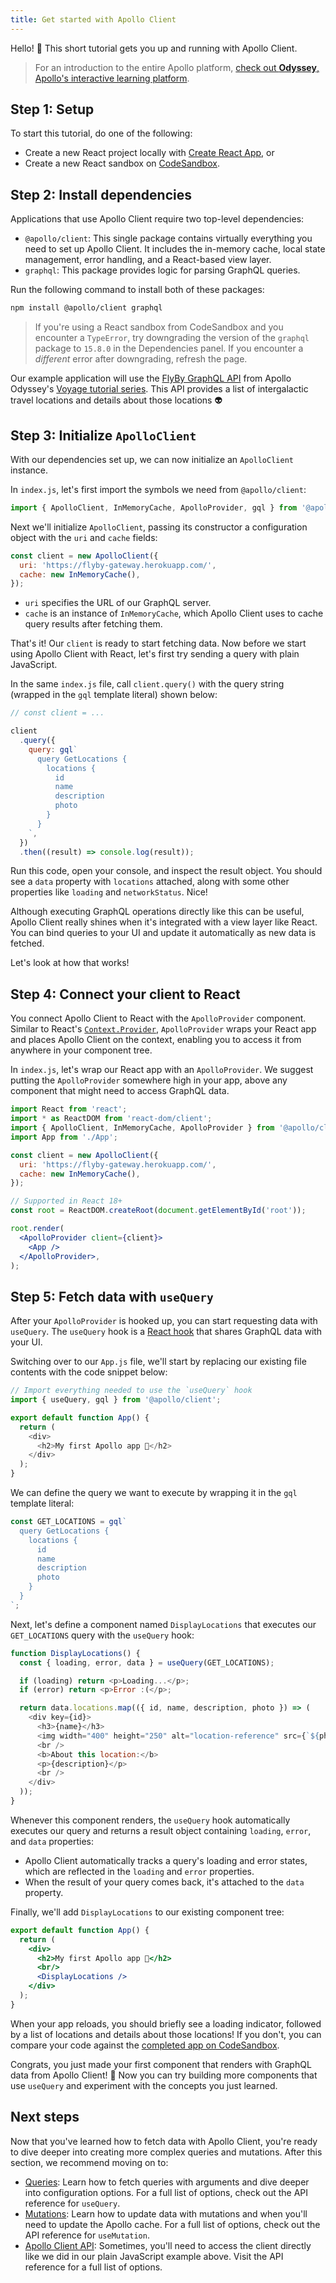 ```yaml
---
title: Get started with Apollo Client
---
```


Hello! 👋 This short tutorial gets you up and running with Apollo Client.

> For an introduction to the entire Apollo platform, [check out **Odyssey**, Apollo's interactive learning platform](https://www.apollographql.com/tutorials/?utm_source=apollo_docs&utm_medium=referral).

## Step 1: Setup

To start this tutorial, do one of the following:

- Create a new React project locally with [Create React App](https://create-react-app.dev/), or
- Create a new React sandbox on [CodeSandbox](https://codesandbox.io/).

## Step 2: Install dependencies

Applications that use Apollo Client require two top-level dependencies:

- `@apollo/client`: This single package contains virtually everything you need to set up Apollo Client. It includes the in-memory cache, local state management, error handling, and a React-based view layer.
- `graphql`: This package provides logic for parsing GraphQL queries.

Run the following command to install both of these packages:

```bash
npm install @apollo/client graphql
```

> If you're using a React sandbox from CodeSandbox and you encounter a `TypeError`, try downgrading the version of the `graphql` package to `15.8.0` in the Dependencies panel. If you encounter a _different_ error after downgrading, refresh the page.

Our example application will use the [FlyBy GraphQL API](https://flyby-gateway.herokuapp.com/) from Apollo Odyssey's [Voyage tutorial series](https://www.apollographql.com/tutorials/voyage-part1/). This API provides a list of intergalactic travel locations and details about those locations 👽

## Step 3: Initialize `ApolloClient`

With our dependencies set up, we can now initialize an `ApolloClient` instance.

In `index.js`, let's first import the symbols we need from `@apollo/client`:

```js title="index.js"
import { ApolloClient, InMemoryCache, ApolloProvider, gql } from '@apollo/client';
```

Next we'll initialize `ApolloClient`, passing its constructor a configuration object with the `uri` and `cache` fields:

```js title="index.js"
const client = new ApolloClient({
  uri: 'https://flyby-gateway.herokuapp.com/',
  cache: new InMemoryCache(),
});
```

- `uri` specifies the URL of our GraphQL server.
- `cache` is an instance of `InMemoryCache`, which Apollo Client uses to cache query results after fetching them.

That's it! Our `client` is ready to start fetching data. Now before we start using Apollo Client with React, let's first try sending a query with plain JavaScript.

In the same `index.js` file, call `client.query()` with the query string (wrapped in the `gql` template literal) shown below:

```js title="index.js"
// const client = ...

client
  .query({
    query: gql`
      query GetLocations {
        locations {
          id
          name
          description
          photo
        }
      }
    `,
  })
  .then((result) => console.log(result));
```

Run this code, open your console, and inspect the result object. You should see a `data` property with `locations` attached, along with some other properties like `loading` and `networkStatus`. Nice!

Although executing GraphQL operations directly like this can be useful, Apollo Client really shines when it's integrated with a view layer like React. You can bind queries to your UI and update it automatically as new data is fetched.

Let's look at how that works!

## Step 4: Connect your client to React

You connect Apollo Client to React with the `ApolloProvider` component. Similar to React's [`Context.Provider`](https://reactjs.org/docs/context.html#contextprovider), `ApolloProvider` wraps your React app and places Apollo Client on the context, enabling you to access it from anywhere in your component tree.

In `index.js`, let's wrap our React app with an `ApolloProvider`. We suggest putting the `ApolloProvider` somewhere high in your app, above any component that might need to access GraphQL data.

```jsx title="index.js" {15-17}
import React from 'react';
import * as ReactDOM from 'react-dom/client';
import { ApolloClient, InMemoryCache, ApolloProvider } from '@apollo/client';
import App from './App';

const client = new ApolloClient({
  uri: 'https://flyby-gateway.herokuapp.com/',
  cache: new InMemoryCache(),
});

// Supported in React 18+
const root = ReactDOM.createRoot(document.getElementById('root'));

root.render(
  <ApolloProvider client={client}>
    <App />
  </ApolloProvider>,
);
```

## Step 5: Fetch data with `useQuery`

After your `ApolloProvider` is hooked up, you can start requesting data with `useQuery`. The `useQuery` hook is a [React hook](https://reactjs.org/docs/hooks-intro.html) that shares GraphQL data with your UI.

Switching over to our `App.js` file, we'll start by replacing our existing file contents with the code snippet below:

```js title="App.js"
// Import everything needed to use the `useQuery` hook
import { useQuery, gql } from '@apollo/client';

export default function App() {
  return (
    <div>
      <h2>My first Apollo app 🚀</h2>
    </div>
  );
}
```

We can define the query we want to execute by wrapping it in the `gql` template literal:

```js title="App.js"
const GET_LOCATIONS = gql`
  query GetLocations {
    locations {
      id
      name
      description
      photo
    }
  }
`;
```

Next, let's define a component named `DisplayLocations` that executes our `GET_LOCATIONS` query with the `useQuery` hook:

```js title="App.js" {2}
function DisplayLocations() {
  const { loading, error, data } = useQuery(GET_LOCATIONS);

  if (loading) return <p>Loading...</p>;
  if (error) return <p>Error :(</p>;

  return data.locations.map(({ id, name, description, photo }) => (
    <div key={id}>
      <h3>{name}</h3>
      <img width="400" height="250" alt="location-reference" src={`${photo}`} />
      <br />
      <b>About this location:</b>
      <p>{description}</p>
      <br />
    </div>
  ));
}
```

Whenever this component renders, the `useQuery` hook automatically executes our query and returns a result object containing `loading`, `error`, and `data` properties:

- Apollo Client automatically tracks a query's loading and error states, which are reflected in the `loading` and `error` properties.
- When the result of your query comes back, it's attached to the `data` property.

Finally, we'll add `DisplayLocations` to our existing component tree:

```jsx title="App.js" {6}
export default function App() {
  return (
    <div>
      <h2>My first Apollo app 🚀</h2>
      <br/>
      <DisplayLocations />
    </div>
  );
}
```

When your app reloads, you should briefly see a loading indicator, followed by a list of locations and details about those locations! If you don't, you can compare your code against the [completed app on CodeSandbox](https://codesandbox.io/s/github/apollographql/docs-examples/tree/main/apollo-client/v3/getting-started).

Congrats, you just made your first component that renders with GraphQL data from Apollo Client! 🎉 Now you can try building more components that use `useQuery` and experiment with the concepts you just learned.

## Next steps

Now that you've learned how to fetch data with Apollo Client, you're ready to dive deeper into creating more complex queries and mutations. After this section, we recommend moving on to:

- [Queries](data/queries/): Learn how to fetch queries with arguments and dive deeper into configuration options. For a full list of options, check out the API reference for `useQuery`.
- [Mutations](data/mutations/): Learn how to update data with mutations and when you'll need to update the Apollo cache. For a full list of options, check out the API reference for `useMutation`.
- [Apollo Client API](api/core/ApolloClient/): Sometimes, you'll need to access the client directly like we did in our plain JavaScript example above. Visit the API reference for a full list of options.
